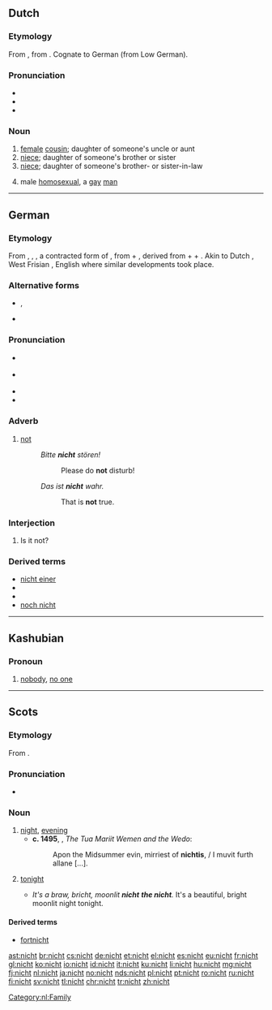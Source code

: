 ==Dutch==

===Etymology===
From {{etyl|odt|nl}} {{m|odt|*nift}}, from {{etyl|gem-pro|nl}} {{m|gem-pro|*niftiz}}. Cognate to German {{term|Nichte|lang=de}} (from Low German).

===Pronunciation===
* {{rhymes|ɪxt|lang=nl}}
* {{IPA|/nɪxt/|lang=nl}}
* {{audio|Nl-nicht.ogg|audio|lang=nl}}

===Noun===
{{nl-noun|f|-en|nichtje}}

# [[female]] [[cousin]]; daughter of someone's uncle or aunt
# [[niece]]; daughter of someone's brother or sister
# [[niece]]; daughter of someone's brother- or sister-in-law
# {{context|derogatory|lang=nl}} male [[homosexual]], a [[gay]] [[man]]

[[Category:nl:Family]]

----

==German==

===Etymology===
From {{etyl|gmh|de}} {{term|niwiht|lang=gmh}}, {{term|niweht|lang=gmh}}, {{term|niht|lang=gmh}}, a contracted form of {{etyl|goh|de}} {{term|niowiht|lang=goh}}, from {{term|nio||never|lang=goh}} + {{term|wiht||being, creature|lang=goh}}, derived from {{etyl|gem-pro|de}} {{m|gem-pro|*ne||not}} + {{m|gem-pro|*aiw-||ever}} + {{m|gem-pro|*wiht-||thing}}. Akin to Dutch {{term|niet|lang=nl}}, West Frisian {{term|net|lang=fy}}, English {{term|not|lang=en}} where similar developments took place.

===Alternative forms===
* {{l/de|nich}}, {{l/de|nich'}} {{qualifier|informal writing, reflecting the common pronunciation}}
* {{l/de|net}} {{qualifier|colloquial; in central Germany, southern Germany, Austria}}

===Pronunciation===
* {{IPA|/nɪçt/|[nɪçt]|lang=de}} {{qualifier|official standard}}
* {{IPA|/nɪç/|[nɪç]|lang=de}} {{qualifier|common speech; regarded as quasi-standard in northern and central Germany}}
* {{audio|De-nicht.ogg|audio|lang=de}}
* {{rhymes|ɪçt|ɪç|lang=de}}

===Adverb===
{{de-adv}}

# [[not]]
#: ''Bitte '''nicht''' stören!''
#:: Please do '''not''' disturb!
#: ''Das ist '''nicht''' wahr.''
#:: That is '''not''' true.

===Interjection===
{{head|de|interjection|head=nicht?}}

# Is it not? {{qualifier|a [[tag question]]}}

===Derived terms===
* [[nicht einer]]
* {{l/de|nichtig}}
* {{l/de|Nichtigkeit}}
* [[noch nicht]]

----

==Kashubian==

===Pronoun===
{{head|csb|pronoun}}

# [[nobody]], [[no one]]

----

==Scots==

===Etymology===
From {{etyl|ang|sco}} {{term|niht|lang=ang}}.

===Pronunciation===
* {{IPA|/nɪçt/|lang=sco}}

===Noun===
{{sco-noun}}

# [[night]], [[evening]]
#* '''c. 1495''', {{w|William Dunbar}}, ''The Tua Mariit Wemen and the Wedo'':
#*: Apon the Midsummer evin, mirriest of '''nichtis''', / I muvit furth allane [...].
# {{context|definite singular|lang=sco}} [[tonight]]
#* ''It's a braw, bricht, moonlit '''nicht''' '''the nicht'''.''  It's a beautiful, bright moonlit night tonight.

====Derived terms====
* [[fortnicht]]

[[ast:nicht]]
[[br:nicht]]
[[cs:nicht]]
[[de:nicht]]
[[et:nicht]]
[[el:nicht]]
[[es:nicht]]
[[eu:nicht]]
[[fr:nicht]]
[[gl:nicht]]
[[ko:nicht]]
[[io:nicht]]
[[id:nicht]]
[[it:nicht]]
[[ku:nicht]]
[[li:nicht]]
[[hu:nicht]]
[[mg:nicht]]
[[fj:nicht]]
[[nl:nicht]]
[[ja:nicht]]
[[no:nicht]]
[[nds:nicht]]
[[pl:nicht]]
[[pt:nicht]]
[[ro:nicht]]
[[ru:nicht]]
[[fi:nicht]]
[[sv:nicht]]
[[tl:nicht]]
[[chr:nicht]]
[[tr:nicht]]
[[zh:nicht]]